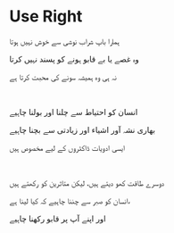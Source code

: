 # Use Right

ہمارا باپ شراب نوشی سے خوش نہیں ہوتا

وہ غصے یا بے قابو ہونے کو پسند نہیں کرتا

نہ ہی وہ ہمیشہ سونے کی محبت کرتا ہے

<p></p>

<br />

انسان کو احتیاط سے چلنا اور بولنا چاہیے

بھاری نشہ آور اشیاء اور زیادتی سے بچنا چاہیے

ایسی ادویات ڈاکٹروں کے لیے مخصوص ہیں

<p></p>

<br />

دوسرے طاقت کھو دیتے ہیں، لیکن متاثرین کو رکھتے ہیں

انسان کو صبر سے چننا چاہیے کہ کیا لینا ہے،

اور اپنے آپ پر قابو رکھنا چاہیے